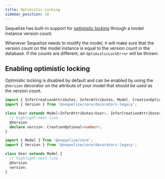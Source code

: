 ```yaml
---
title: Optimistic Locking
sidebar_position: 10
---
```



Sequelize has built-in support for [optimistic locking](https://en.wikipedia.org/wiki/Optimistic_concurrency_control) through a model instance version count.

Whenever Sequelize needs to modify the model,
it will make sure that the version count on the model instance is equal to the version count in the database.
If the counts are different, an `OptimisticLockError` will be thrown.

## Enabling optimistic locking

Optimistic locking is disabled by default and can be enabled by using the `@Version` decorator on the attribute of your model
that should be used as the version count.

<Tabs groupId="ts-js">
<TabItem value="ts" label="TypeScript">

```typescript
import { InferCreationAttributes, InferAttributes, Model, CreationOptional } from '@sequelize/core';
import { Version } from '@sequelize/core/decorators-legacy';

class User extends Model<InferAttributes<User>, InferCreationAttributes<User>> {
  // highlight-next-line
  @Version
  declare version: CreationOptional<number>;
}
```

</TabItem>
<TabItem value="js" label="JavaScript">

```javascript
import { Model } from '@sequelize/core';
import { Version } from '@sequelize/core/decorators-legacy';

class User extends Model {
  // highlight-next-line
  @Version
  version;
}
```

</TabItem>
</Tabs>
